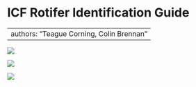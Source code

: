 
# ICF Rotifer Identification Guide {.unnumbered}

---
authors: "Teague Corning, Colin Brennan"
---

![](rotifers/rotifer-icf1.jpg)


![](rotifers/rotifer-icf2.jpg)

![](rotifers/rotifer-icf3.jpg)